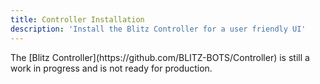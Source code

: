 ```yaml
---
title: Controller Installation
description: 'Install the Blitz Controller for a user friendly UI'
---
```




<Info>
The [Blitz Controller](https://github.com/BLITZ-BOTS/Controller) is still a work in progress and is not ready for production.
</Info>